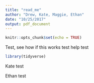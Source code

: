 ```yaml
---
title: "read_me"
author: "Drew, Kate, Maggie, Ethan"
date: "10/25/2017"
output: pdf_document
---
```


```r
knitr::opts_chunk$set(echo = TRUE)
```

Test, see how if this  works test help test
```r
library(tidyverse)


```

Kate test

Ethan test



